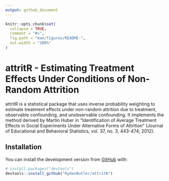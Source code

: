 ```yaml
---
output: github_document
---
```


<!-- README.md is generated from README.Rmd. Please edit that file -->

```r
knitr::opts_chunk$set(
  collapse = TRUE,
  comment = "#>",
  fig.path = "man/figures/README-",
  out.width = "100%"
)
```
# attritR - Estimating Treatment Effects Under Conditions of Non-Random Attrition

<!-- badges: start -->
<!-- badges: end -->

attritR is a statistical package that uses inverse probability weighting to estimate treatment effects under non-random attrition due to treatment, observable confounding, and unobservable confounding. It implements the method derived by Martin Huber in "Identification of Average Treatment Effects in Social Experiments Under Alternative Forms of Attrition" (Journal of Educational and Behavioral Statistics, vol. 37, no. 3, 443-474; 2012).

## Installation
<!--
You can install the released version of attritR from [CRAN](https://CRAN.R-project.org) with:

``` r
install.packages("attritR")
```
-->
You can install the development version from [GitHub](https://github.com/) with:

``` r
# install.packages("devtools")
devtools::install_github("RydenButler/attritR")
```